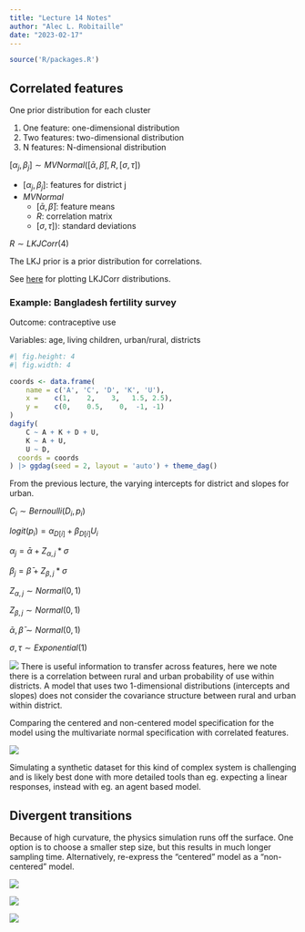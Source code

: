 ```yaml
---
title: "Lecture 14 Notes"
author: "Alec L. Robitaille"
date: "2023-02-17"
---
```


```r
source('R/packages.R')
```


## Correlated features

One prior distribution for each cluster

1. One feature: one-dimensional distribution
1. Two features: two-dimensional distribution
1. N features: N-dimensional distribution

$[\alpha_{j}, \beta_{j}] \sim MVNormal([\bar{\alpha}, \bar{\beta}], R, [\sigma, \tau])$

- $[\alpha_{j}, \beta_{j}]$: features for district j
- $MVNormal$
	- $[\bar{\alpha}, \bar{\beta}]$: feature means
	- $R$: correlation matrix
	- $[\sigma, \tau])$: standard deviations

$R \sim LKJCorr(4)$

The LKJ prior is a prior distribution for correlations. 

See [here](https://github.com/rmcelreath/stat_rethinking_2023/blob/main/scripts/14_varying_slopes_bangladesh.R#L1-L48) for plotting LKJCorr distributions. 






### Example: Bangladesh fertility survey

Outcome: contraceptive use

Variables: age, living children, urban/rural, districts

```r
#| fig.height: 4
#| fig.width: 4 

coords <- data.frame(
	name = c('A', 'C', 'D', 'K', 'U'),
	x =    c(1,    2,    3,   1.5, 2.5),
	y =    c(0,    0.5,    0,  -1, -1)
)
dagify(
	C ~ A + K + D + U,
	K ~ A + U,
	U ~ D,
  coords = coords
) |> ggdag(seed = 2, layout = 'auto') + theme_dag()
```

From the previous lecture, the varying intercepts for district and slopes 
for urban. 

$C_{i} \sim Bernoulli(D_{i}, p_{i})$

$logit(p_{i}) = \alpha_{D[i]} + \beta_{D[i]}U_{i}$

$\alpha_{j} = \bar{\alpha} + Z_{\alpha, j} * \sigma$

$\beta_{j} = \bar{\beta} + Z_{\beta, j} * \sigma$

$Z_{\alpha, j} \sim Normal(0, 1)$

$Z_{\beta, j} \sim Normal(0, 1)$

$\bar{\alpha}, \bar{\beta} \sim Normal(0, 1)$

$\sigma, \tau \sim  Exponential(1)$


![](../graphics/stat_rethinking_l14_slide05.png)
There is useful information to transfer across features, here we note there
is a correlation between rural and urban probability of use within districts. 
A model that uses two 1-dimensional distributions (intercepts and slopes) does
not consider the covariance structure between rural and urban within district. 

Comparing the centered and non-centered model specification for the model
using the multivariate normal specification with correlated features. 


![](../graphics/stat_rethinking_l14_slide36.png)

Simulating a synthetic dataset for this kind of complex system is challenging
and is likely best done with more detailed tools than eg. expecting a linear
responses, instead with eg. an agent based model.


## Divergent transitions

Because of high curvature, the physics simulation runs off the surface. 
One option is to choose a smaller step size, but this results in much 
longer sampling time. Alternatively, re-express the "centered" model
as a "non-centered" model. 

![](../graphics/stat_rethinking_l14_slide66.png)

![](../graphics/stat_rethinking_l14_slide36.png)

![](../graphics/stat_rethinking_l14_slide78.png)
